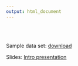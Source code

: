 ```yaml
---
output: html_document
---
```


<br><br>

Sample data set: <a href="https://raw.githubusercontent.com/bitowaqr/ScHARRR_intro/master/files/file.csv" download="file.csv">download</a>

Slides: <a href="" download="">Intro presentation</a>
